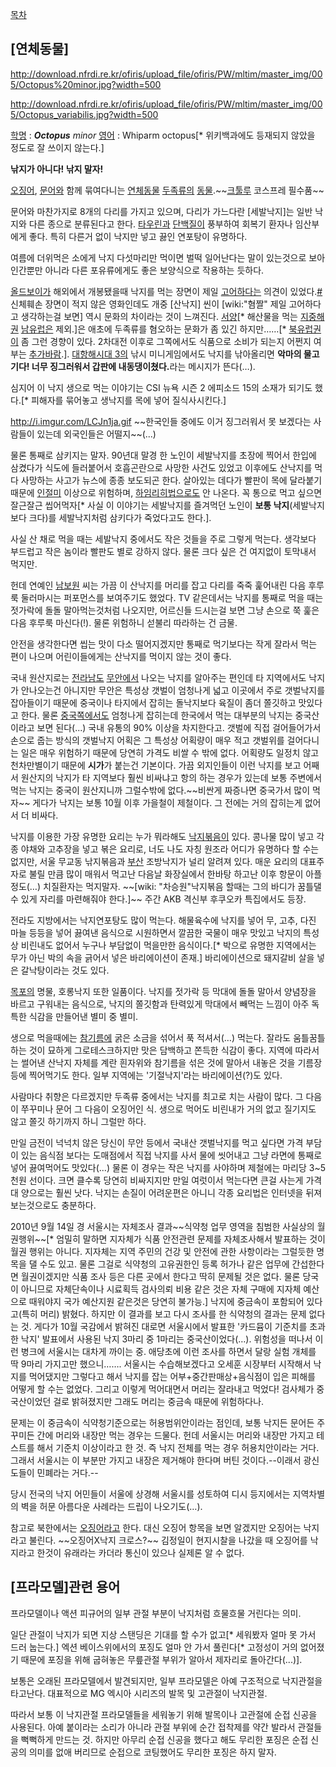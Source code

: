 [[목차]]

== [연체동물] ==

http://download.nfrdi.re.kr/ofiris/upload_file/ofiris/PW/mltim/master_img/005/Octopus%20minor.jpg?width=500



http://download.nfrdi.re.kr/ofiris/upload_file/ofiris/PW/mltim/master_img/005/Octopus_variabilis.jpg?width=500



[[학명]] : '''''Octopus''' minor''
[[영어]] : Whiparm octopus[* 위키백과에도 등재되지 않았을 정도로 잘 쓰이지 않는다.]

'''낚지가 아니다! 낚지 말자!'''

[[오징어]], [[문어]]와 함께 묶여다니는 [[연체동물]] [[두족류]]의 [[동물]].~~[[크툴루]] 코스프레 필수품~~

문어와 마찬가지로 8개의 다리를 가지고 있으며, 다리가 가느다란 [세발낙지]는 일반 낙지와 다른 종으로 분류된다고 한다. [[타우린]]과 [[단백질]]이 풍부하여 회복기 환자나 임산부에게 좋다. 특히 다른거 없이 낙지만 넣고 끓인 연포탕이 유명하다.

여름에 더위먹은 소에게 낙지 다섯마리만 먹이면 벌떡 일어난다는 말이 있는것으로 보아 인간뿐만 아니라 다른 포유류에게도 좋은 보양식으로 작용하는 듯하다.

[[올드보이]]가 해외에서 개봉됐을때 낙지를 먹는 장면이 제일 [[고어]]하다는 의견이 있었다.[http://news.naver.com/main/read.nhn?mode=LSD&mid=sec&sid1=106&oid=016&aid=0000153625 #] 신체훼손 장면이 적지 않은 영화인데도 개중 [산낙지] 씬이 [wiki:"혐짤" 제일 고어하다고 생각하는걸 보면] 역시 문화의 차이라는 것이 느껴진다. [[서양]][* 해산물을 먹는 [[지중해]]권 [[남유럽]]은 제외.]은 애초에 두족류를 혐오하는 문화가 좀 있긴 하지만……[* [[북유럽]]권이 좀 그런 경향이 있다. 2차대전 이후로 그쪽에서도 식품으로 소비가 되는지 어쩐지 여부는 [[추가바람]].]. [[대항해시대 3]]의 낚시 미니게임에서도 낙지를 낚아올리면 '''악마의 물고기다! 너무 징그러워서 갑판에 내동댕이쳤다.'''라는 메시지가 뜬다(…).

심지어 이 낙지 생으로 먹는 이야기는 CSI 뉴욕 시즌 2 에피소드 15의 소재가 되기도 했다.[* 피해자를 묶어놓고 생낙지를 목에 넣어 질식사시킨다.]

http://i.imgur.com/LCJn1ja.gif
~~한국인들 중에도 이거 징그러워서 못 보겠다는 사람들이 있는데 외국인들은 어떨지~~(...)

물론 통째로 삼키지는 말자. 90년대 말경 한 노인이 세발낙지를 초장에 찍어서 한입에 삼켰다가 식도에 들러붙어서 호흡곤란으로 사망한 사건도 있었고 이후에도 산낙지를 먹다 사망하는 사고가 뉴스에 종종 보도되곤 한다. 살아있는 데다가 빨판이 목에 달라붙기 때문에 [[인절미]] 이상으로 위험하며, [[하임리히법]]으로도 안 나온다. 꼭 통으로 먹고 싶으면 잘근잘근 씹어먹자[* 사실 이 이야기는 세발낙지를 즐겨먹던 노인이 '''보통 낙지'''(세발낙지보다 크다)를 세발낙지처럼 삼키다가 죽었다고도 한다.]. 

사실 산 채로 먹을 때는 세발낙지 중에서도 작은 것들을 주로 그렇게 먹는다. 생각보다 부드럽고 작은 놈이라 빨판도 별로 강하지 않다. 물론 크다 싶은 건 여지없이 토막내서 먹지만.

헌데 연예인 [[남보원]] 씨는 가끔 이 산낙지를 머리를 잡고 다리를 죽죽 훑어내린 다음 후루룩 둘러마시는 퍼포먼스를 보여주기도 했었다. TV 같은데서는 낙지를 통째로 먹을 때는 젓가락에 돌돌 말아먹는것처럼 나오지만, 어르신들 드시는걸 보면 그냥 손으로 쭉 훑은 다음 후루룩 마신다(!). 물론 위험하니 섣불리 따라하는 건 금물.

안전을 생각한다면 씹는 맛이 다소 떨어지겠지만 통째로 먹기보다는 작게 잘라서 먹는 편이 나으며 어린이들에게는 산낙지를 먹이지 않는 것이 좋다.

국내 원산지로는 [[전라남도]] [[무안]]에서 나오는 낙지를 알아주는 편인데 타 지역에서도 낙지가 안나오는건 아니지만 무안은 특성상 갯벌이 엄청나게 넓고 이곳에서 주로 갯벌낙지를 잡아들이기 때문에 중국이나 타지에서 잡히는 돌낙지보다 육질이 좀더 쫄깃하고 맛있다고 한다. 물론 [[중국]]쪽에서도 엄청나게 잡히는데 한국에서 먹는 대부분의 낙지는 중국산이라고 보면 된다(...) 국내 유통의 90% 이상을 차지한다고. 갯벌에 직접 걸어들어가서 손으로 줍는 방식의 갯벌낙지 어획은 그 특성상 어획량이 매우 적고 갯벌위를 걸어다니는 일은 매우 위험하기 때문에 당연히 가격도 비쌀 수 밖에 없다. 어획량도 일정치 않고 천차만별이기 때문에 '''시가'''가 붙는건 기본이다. 가끔 외지인들이 이런 낙지를 보고 어째서 원산지의 낙지가 타 지역보다 훨씬 비싸냐고 항의 하는 경우가 있는데 보통 주변에서 먹는 낙지는 중국이 원산지니까 그럴수밖에 없다.~~비싼게 짜증나면 중국가서 많이 먹자~~ 게다가 낙지는 보통 10월 이후 가을철이 제철이다. 그 전에는 거의 잡히는게 없어서 더 비싸다.

낙지를 이용한 가장 유명한 요리는 누가 뭐라해도 [[낙지볶음]]이 있다. 콩나물 많이 넣고 각종 야채와 고추장을 넣고 볶은 요리로, 너도 나도 자칭 원조라 어디가 유명하다 할 수는 없지만, 서울 무교동 낚지볶음과 [[부산]] 조방낙지가 널리 알려져 있다. 매운 요리의 대표주자로 불릴 만큼 많이 매워서 먹고난 다음날 화장실에서 한바탕 하고난 이후 항문이 아플 정도(…) 치질환자는 먹지말자. ~~[wiki: "차승원"낙지볶음 할때는 그의 바디가 꿈틀댈 수 있게 자리를 마련해줘야 한다.]~~ 주간 AKB 격신부 후쿠오카 특집에서도 등장.

전라도 지방에서는 낙지연포탕도 많이 먹는다. 해물육수에 낙지를 넣어 무, 고추, 다진 마늘 등등을 넣어 끓여낸 음식으로 시원하면서 깔끔한 국물이 매우 맛있고 낙지의 특성상 비린내도 없어서 누구나 부담없이 먹을만한 음식이다.[* 박으로 유명한 지역에서는 무가 아닌 박의 속을 긁어서 넣은 바리에이션이 존재.] 바리에이션으로 돼지갈비 살을 넣은 갈낙탕이라는 것도 있다.

[[목포]]의 명물, 호롱낙지 또한 일품이다. 낙지를 젓가락 등 막대에 돌돌 말아서 양념장을 바르고 구워내는 음식으로, 낙지의 쫄깃함과 탄력있게 막대에서 빼먹는 느낌이 아주 독특한 식감을 만들어낸 별미 중 별미. 

생으로 먹을때에는 [[참기름]]에 굵은 소금을 섞어서 푹 적셔서(…) 먹는다. 잘라도 움틀꿈틀 하는 것이 묘하게 그로테스크하지만 맛은 담백하고 쫀득한 식감이 좋다. 지역에 따라서는 썰어낸 산낙지 자체를 계란 흰자위와 참기름을 섞은 것에 말아서 내놓은 것을 기름장 등에 찍어먹기도 한다. 일부 지역에는 '기절낙지'라는 바리에이션(?)도 있다.

사람마다 취향은 다르겠지만 두족류 중에서는 낙지를 최고로 치는 사람이 많다. 그 다음이 쭈꾸미나 문어 그 다음이 오징어인 식. 생으로 먹어도 비린내가 거의 없고 질기지도 않고 쫄깃 하기까지 하니 그럴만 하다.

만일 금전이 넉넉치 않은 당신이 무안 등에서 국내산 갯벌낙지를 먹고 싶다면 가격 부담이 있는 음식점 보다는 도매점에서 직접 낙지를 사서 물에 씻어내고 그냥 라면에 통째로 넣어 끓여먹어도 맛있다(...) 물론 이 경우는 작은 낙지를 사야하며 제철에는 마리당 3~5천원 선이다. 크면 클수록 당연히 비싸지지만 만일 여럿이서 먹는다면 큰걸 사는게 가격대 양으로는 훨씬 낫다. 낙지는 손질이 어려운편은 아니니 각종 요리법은 인터넷을 뒤져보는것으로도 충분하다.

2010년 9월 14일 경 서울시는 자체조사 결과~~식약청 업무 영역을 침범한 사실상의 월권행위~~[* 엄밀히 말하면 지자체가 식품 안전관련 문제를 자체조사해서 발표하는 것이 월권 행위는 아니다. 지자체는 지역 주민의 건강 및 안전에 관한 사항이라는 그럴듯한 명목을 댈 수도 있고. 물론 그걸로 식약청의 고유권한인 등록 허가나 같은 업무에 간섭한다면 월권이겠지만 식품 조사 등은 다른 곳에서 한다고 딱히 문제될 것은 없다. 물론 당국이 아니므로 자체단속이나 시료획득 검사의뢰 비용 같은 것은 자체 구매에 지자체 예산으로 때워야지 국가 예산지원 같은것은 당연히 불가능.] 낙지에 중금속이 포함되어 있다고(특히 머리) 밝혔다. 하지만 이 결과를 보고 다시 조사를 한 식약청의 결과는 문제 없다는 것. 게다가 10월 국감에서 밝혀진 대로면 서울시에서 발표한 '카드뮴이 기준치를 초과한 낙지' 발표에서 사용된 낙지 3마리 중 1마리는 중국산이었다(…). 위험성을 떠나서 이런 병크에 서울시는 대차게 까이는 중. 애당초에 이런 조사를 하면서 달랑 실험 개체를 딱 9마리 가지고만 했으니……. 서울시는 수습해보겠다고 오세훈 시장부터 시작해서 낙지를 먹어댔지만 그렇다고 해서 낙지를 잡는 어부+중간판매상+음식점이 입은 피해를 어떻게 할 수는 없었다. 그리고 이렇게 먹어대면서 머리는 잘라내고 먹었다! 검사체가 중국산이었던 걸로 밝혀졌지만 그래도 머리는 중금속 때문에 위험하다나. 

문제는 이 중금속이 식약청기준으로는 허용범위안이라는 점인데, 보통 낙지든 문어든 주꾸미든 간에 머리와 내장만 먹는 경우는 드물다. 헌데 서울시는 머리와 내장만 가지고 테스트를 해서 기준치 이상이라고 한 것. 즉 낙지 전체를 먹는 경우 허용치안이라는 거다. 그래서 서울시는 이 부분만 가지고 내장은 제거해야 한다며 버틴 것이다.--이래서 광신도들이 민폐라는 거다.--

당시 전국의 낙지 어민들이 서울에 상경해 서울시를 성토하여 디시 등지에서는 지역차별의 벽을 허문 아름다운 사례라는 드립이 나오기도(…).

참고로 북한에서는 [[오징어]]라고 한다. 대신 오징어 항목을 보면 알겠지만 오징어는 낙지라고 불린다. ~~오징어X낙지 크로스?~~ 김정일이 현지시찰을 나갔을 때 오징어를 낙지라고 한것이 유래라는 카더라 통신이 있으나 실제론 알 수 없다. 
 
== [프라모델]관련 용어 ==
프라모델이나 액션 피규어의 일부 관절 부분이 낙지처럼 흐물흐물 거린다는 의미.

일단 관절이 낙지가 되면 지상 스탠딩은 기대를 할 수가 없고[* 세워봤자 얼마 못 가서 드러 눕는다.] 엑션 베이스위에서의 포징도 얼마 안 가서 풀린다[* 고정성이 거의 없어졌기 때문에 포징을 위해 굽혀놓은 무릎관절 부위가 알아서 제자리로 돌아간다(...)].

보통은 오래된 프라모델에서 발견되지만, 일부 프라모델은 아예 구조적으로 낙지관절을 타고난다. 대표적으로 MG 엑시아 시리즈의 발목 및 고관절이 낙지관절.

따라서 보통 이 낙지관절 프라모델들을 세워놓기 위해 발목이나 고관절에 순접 신공을 사용된다. 아예 붙이라는 소리가 아니라 관절 부위에 순간 접착제를 약간 발라서 관절들을 뻑뻑하게 만드는 것. 하지만 아무리 순접 신공을 했다고 해도 무리한 포징은 순접 신공의 의미를 없애 버리므로 순접으로 코팅했어도 무리한 포징은 하지 말자.
